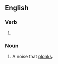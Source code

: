 ==English==

===Verb===
{{head|en|present participle}}

# {{present participle of|plonk|lang=en|nocat=1}}

===Noun===
{{en-noun}}

# A noise that [[plonk]]s.